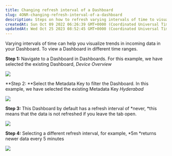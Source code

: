 ```yaml
---
title: Changing refresh interval of a Dashboard
slug: 4ONR-changing-refresh-interval-of-a-dashboard
description: Steps on how to refresh varying intervals of time to visualize trends in your data 
createdAt: Sun Oct 09 2022 06:26:39 GMT+0000 (Coordinated Universal Time)
updatedAt: Wed Oct 25 2023 08:52:45 GMT+0000 (Coordinated Universal Time)
---
```


Varying intervals of time can help you visualize trends in incoming data in your Dashboard. To view a Dashboard in different time ranges.

**Step 1:** Navigate to a Dashboard in Dashboards. For this example, we have selected the existing Dashboard, *Device Overview*

![](/assets/h3H_TyndnlEKas4iOaJUt_screenshot-47.jpg)

**Step 2: **Select the Metadata Key to filter the Dashboard. In this example, we have selected the existing Metadata Key *Hyderabad*

![](/assets/TU2OD1QfgFJIZY43LQhhm_screenshot-34.jpeg)

**Step 3:** This Dashboard by default has a refresh interval of *never, *this means that the data is not refreshed if you leave the tab open.&#x20;

![](/assets/orJhCsC09YDLikiEEEDj7_screenshot-39.jpeg)

**Step 4:** Selecting a different refresh interval, for example, *5m *returns newer data every 5 minutes

![](/assets/_Gppty3LqYx3hVsMa3eLC_screenshot-42.jpeg)

